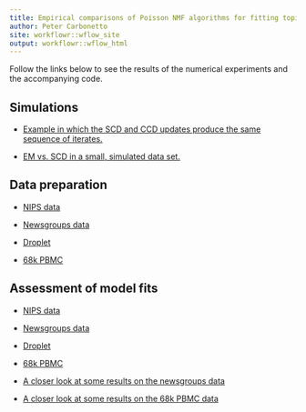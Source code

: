 ```yaml
---
title: Empirical comparisons of Poisson NMF algorithms for fitting topic models
author: Peter Carbonetto
site: workflowr::wflow_site
output: workflowr::wflow_html
---
```


Follow the links below to see the results of the numerical
experiments and the accompanying code.

Simulations
-----------

+ [Example in which the SCD and CCD updates produce the same sequence of
   iterates.](scd_vs_ccd.html)

+ [EM vs. SCD in a small, simulated data set.](smallsim_hard.html)

Data preparation
----------------

+ [NIPS data](prepare_nips_data.html)

+ [Newsgroups data](prepare_newsgroups.html)

+ [Droplet](prepare_droplet.html)

+ [68k PBMC](prepare_68k_pbmc.html)

Assessment of model fits
------------------------

+ [NIPS data](assess_fits_nips.html)

+ [Newsgroups data](assess_fits_newsgroups.html)

+ [Droplet](assess_fits_droplet.html)

+ [68k PBMC](assess_fits_68k_pbmc.html)

+ [A closer look at some results on the newsgroups data](newsgroups_more.html)

+ [A closer look at some results on the 68k PBMC data](pbmc68k_more.html)

